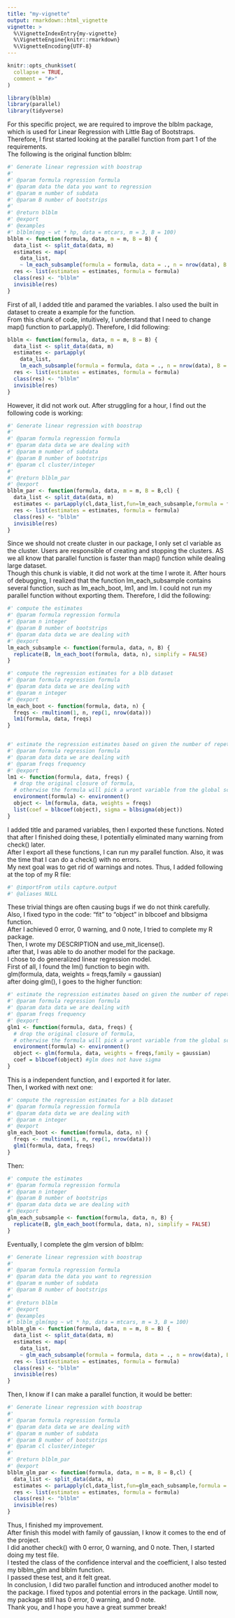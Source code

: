 ```yaml
---
title: "my-vignette"
output: rmarkdown::html_vignette
vignette: >
  %\VignetteIndexEntry{my-vignette}
  %\VignetteEngine{knitr::rmarkdown}
  %\VignetteEncoding{UTF-8}
---
```


```r
knitr::opts_chunk$set(
  collapse = TRUE,
  comment = "#>"
)
```

```r
library(blblm)
library(parallel)
library(tidyverse)
```

For this specific project, we are required to improve the blblm package, which is used for Linear Regression with Little Bag of Bootstraps.<br>
Therefore, I first started looking at the parallel function from part 1 of the requirements.<br>
The following is the original function blblm:

```r
#' Generate linear regression with boostrap
#'
#' @param formula regression formula
#' @param data the data you want to regression
#' @param m number of subdata
#' @param B number of bootstrips
#'
#' @return blblm
#' @export
#' @examples
#' blblm(mpg ~ wt * hp, data = mtcars, m = 3, B = 100)
blblm <- function(formula, data, m = m, B = B) {
  data_list <- split_data(data, m)
  estimates <- map(
    data_list,
    ~ lm_each_subsample(formula = formula, data = ., n = nrow(data), B = B))
  res <- list(estimates = estimates, formula = formula)
  class(res) <- "blblm"
  invisible(res)
}
```
First of all, I added title and paramed the variables. I also used the built in dataset to create a example for the function.<br>
From this chunk of code, intuitively, I understand that I need to change map() function to parLapply(). Therefore, I did following:

```r
blblm <- function(formula, data, m = m, B = B) {
  data_list <- split_data(data, m)
  estimates <- parLapply(
    data_list,
    lm_each_subsample(formula = formula, data = ., n = nrow(data), B = B))
  res <- list(estimates = estimates, formula = formula)
  class(res) <- "blblm"
  invisible(res)
}
```
However, it did not work out. After struggling for a hour, I find out the following code is working:
```r
#' Generate linear regression with boostrap
#'
#' @param formula regression formula
#' @param data data we are dealing with
#' @param m number of subdata
#' @param B number of bootstrips
#' @param cl cluster/integer
#'
#' @return blblm_par
#' @export
blblm_par <- function(formula, data, m = m, B = B,cl) {
  data_list <- split_data(data, m)
  estimates <- parLapply(cl,data_list,fun=lm_each_subsample,formula = formula, n = nrow(data), B = B)
  res <- list(estimates = estimates, formula = formula)
  class(res) <- "blblm"
  invisible(res)
}
```
Since we should not create cluster in our package, I only set cl variable as the cluster. Users are responsible of creating and stopping the clusters. AS we all know that parallel function is faster than map() function while dealing large dataset.<br>
Though this chunk is viable, it did not work at the time I wrote it. After hours of debugging, I realized that the function lm_each_subsample contains several function, such as lm_each_boot, lm1, and lm. I could not run my parallel function without exporting them. Therefore, I did the following:
```r
#' compute the estimates
#' @param formula regression formula
#' @param n integer
#' @param B number of bootstrips
#' @param data data we are dealing with
#' @export
lm_each_subsample <- function(formula, data, n, B) {
  replicate(B, lm_each_boot(formula, data, n), simplify = FALSE)
}

#' compute the regression estimates for a blb dataset
#' @param formula regression formula
#' @param data data we are dealing with
#' @param n integer
#' @export
lm_each_boot <- function(formula, data, n) {
  freqs <- rmultinom(1, n, rep(1, nrow(data)))
  lm1(formula, data, freqs)
}


#' estimate the regression estimates based on given the number of repetitions
#' @param formula regression formula
#' @param data data we are dealing with
#' @param freqs frequency
#' @export
lm1 <- function(formula, data, freqs) {
  # drop the original closure of formula,
  # otherwise the formula will pick a wront variable from the global scope.
  environment(formula) <- environment()
  object <- lm(formula, data, weights = freqs)
  list(coef = blbcoef(object), sigma = blbsigma(object))
}
```
I added title and paramed variables, then I exported these functions. Noted that after I finished doing these, I potentially eliminated many warning from check() later.<br> 
After I export all these functions, I can run my parallel function. Also, it was the time that I can do a check() with no errors.<br> 
My next goal was to get rid of warnings and notes. Thus, I added following at the top of my R file:
```r
#' @importFrom utils capture.output
#' @aliases NULL
```
These trivial things are often causing bugs if we do not think carefully.<br>
Also, I fixed typo in the code: "fit" to "object" in blbcoef and blbsigma function.<br>
After I achieved 0 error, 0 warning, and 0 note, I tried to complete my R package.<br>
Then, I wrote my DESCRIPTION and use_mit_license().<br>
after that, I was able to do another model for the package.<br>
I chose to do generalized linear regression model.<br>
First of all, I found the lm() function to begin with.<br>
glm(formula, data, weights = freqs,family = gaussian)<br>
after doing glm(), I goes to the higher function:
```r
#' estimate the regression estimates based on given the number of repetitions
#' @param formula regression formula
#' @param data data we are dealing with
#' @param freqs frequency
#' @export
glm1 <- function(formula, data, freqs) {
  # drop the original closure of formula,
  # otherwise the formula will pick a wront variable from the global scope.
  environment(formula) <- environment()
  object <- glm(formula, data, weights = freqs,family = gaussian)
  coef = blbcoef(object) #glm does not have sigma
}
```
This is a independent function, and I exported it for later. <br>
Then, I worked with next one:
```r
#' compute the regression estimates for a blb dataset
#' @param formula regression formula
#' @param data data we are dealing with
#' @param n integer
#' @export
glm_each_boot <- function(formula, data, n) {
  freqs <- rmultinom(1, n, rep(1, nrow(data)))
  glm1(formula, data, freqs)
}
```
Then:
```r
#' compute the estimates
#' @param formula regression formula
#' @param n integer
#' @param B number of bootstrips
#' @param data data we are dealing with
#' @export
glm_each_subsample <- function(formula, data, n, B) {
  replicate(B, glm_each_boot(formula, data, n), simplify = FALSE)
}
```
Eventually, I complete the glm version of blblm:
```r
#' Generate linear regression with boostrap
#'
#' @param formula regression formula
#' @param data the data you want to regression
#' @param m number of subdata
#' @param B number of bootstrips
#'
#' @return blblm
#' @export
#' @examples
#' blblm_glm(mpg ~ wt * hp, data = mtcars, m = 3, B = 100)
blblm_glm <- function(formula, data, m = m, B = B) {
  data_list <- split_data(data, m)
  estimates <- map(
    data_list,
    ~ glm_each_subsample(formula = formula, data = ., n = nrow(data), B = B))
  res <- list(estimates = estimates, formula = formula)
  class(res) <- "blblm"
  invisible(res)
}
```
Then, I know if I can make a parallel function, it would be better:
```r
#' Generate linear regression with boostrap
#'
#' @param formula regression formula
#' @param data data we are dealing with
#' @param m number of subdata
#' @param B number of bootstrips
#' @param cl cluster/integer
#'
#' @return blblm_par
#' @export
blblm_glm_par <- function(formula, data, m = m, B = B,cl) {
  data_list <- split_data(data, m)
  estimates <- parLapply(cl,data_list,fun=glm_each_subsample,formula = formula, n = nrow(data), B = B)
  res <- list(estimates = estimates, formula = formula)
  class(res) <- "blblm"
  invisible(res)
}
```
Thus, I finished my improvement. <br>
After finish this model with family of gaussian, I know it comes to the end of the project.<br>
I did another check() with 0 error, 0 warning, and 0 note. Then, I started doing my test file.<br>
I tested the class of the confidence interval and the coefficient, I also tested my blblm_glm and blblm function.<br>
I passed these test, and it felt great.<br>
In conclusion, I did two parallel function and introduced another model to the package. I fixed typos and potential errors in the package. Untill now, my package still has 0 error, 0 warning, and 0 note. <br>
Thank you, and I hope you have a great summer break!

